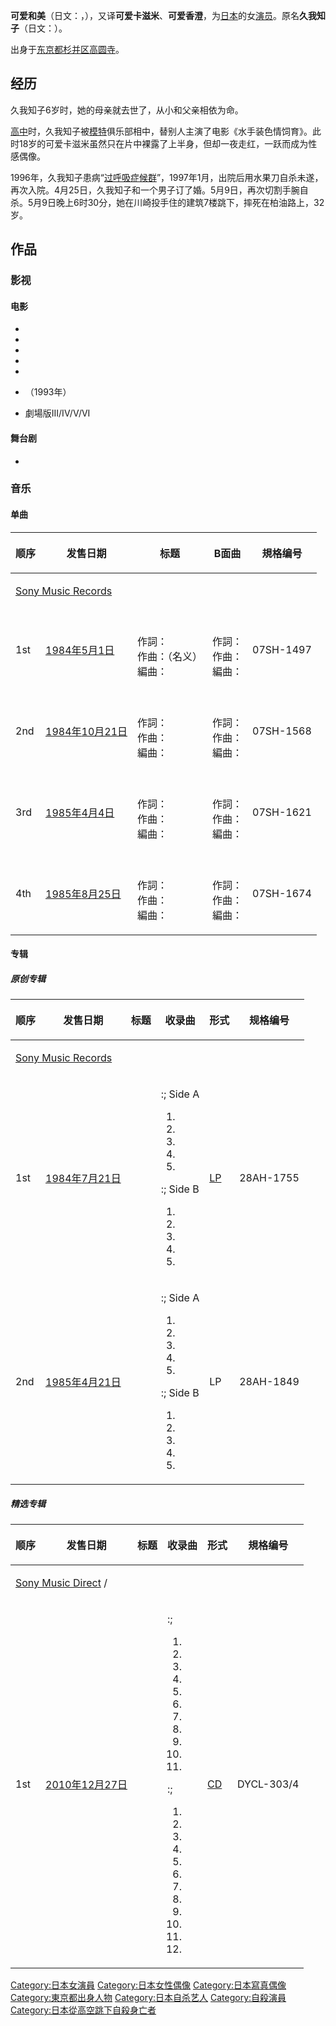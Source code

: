 {{Unreferenced|time=2019-05-10T10:22:34+00:00}}
{{藝人
| 姓名 = 可爱和美
| 類型 = 女艺人
| 圖片 = 
| 圖片簡介 = 
| 圖片尺寸 = 
| 原名 = {{lang|ja|久我知子}}
| 外文名 = 可愛かずみ
| 外文 = ja
| 出生日期 = [[1964年|1964年]][[7月9日|7月9日]]
| 出生地點 = {{JPN}}[[東京都|東京都]][[杉并区|杉并区]]
| 國籍 = {{JPN}}
| 逝世日期 = [[1997年|1997年]][[5月9日|5月9日]]（32歲）
| 逝世地點 = {{JPN}}[[東京都|東京都]][[新宿区|新宿区]]
| 死因 = [[自杀|自杀]]
| 職業 = [[演員|演員]]、[[歌手|歌手]]、[[写真偶像|写真偶像]]
| 演奏樂器 = 
| 代表作 = 
| 活躍年代 = [[1982年|1982年]]-[[1997年|1997年]]
| 網站 = 
| 電影=
| 電視節目=
| 書籍 =
| 音樂專輯 = }}
'''可爱和美'''（日文：{{jp|j=可愛 かずみ|hg=かわい かずみ|rm= Kawai Kazumi}}，{{bd|1964年|7月9日|1997年|5月9日|catIdx= Kawai Kazumi}}），又译'''可爱卡滋米'''、'''可爱香澄'''，为[[日本|日本]]的女[[演员|演员]]。原名'''久我知子'''（日文：{{jp|j=久我 知子|hg=くが ともこ|rm= Kuga Tomoko}}）。

出身于[[东京都|东京都]][[杉并区|杉并区]][[高圆寺|高圆寺]]。

== 经历 ==
久我知子6岁时，她的母亲就去世了，从小和父亲相依为命。

[[高中|高中]]时，久我知子被[[模特|模特]]俱乐部相中，替别人主演了电影《水手装色情饲育》。此时18岁的可爱卡滋米虽然只在片中裸露了上半身，但却一夜走红，一跃而成为性感偶像。

{{Fact|1994年，投手[[川崎憲次郎|川崎憲次郎]]从男性杂志的性感照片迷上了可爱卡滋米，两三个月之后，两人相恋同居。后来川崎投手因做了一次骨折手术，加上川崎投手周围一群说三道四的人，川崎投手决心专心打野球，于是抛弃了久我知子。不久后，久我知子又和一个28岁男子相恋，但是她还是继续经常往川崎投手那儿跑。|time=2019-05-10T10:22:34+00:00}}

1996年，久我知子患病“[[过呼吸症候群|过呼吸症候群]]”，1997年1月，出院后用水果刀自杀未遂，再次入院。4月25日，久我知子和一个男子订了婚。5月9日，再次切割手腕自杀。5月9日晚上6时30分，她在川崎投手住的建筑7楼跳下，摔死在柏油路上，32岁。

== 作品 ==
=== 影视 ===
==== 电影 ====
*{{lang|ja|セーラー服色情飼育}}
* {{lang|ja|“BLOW THE NIGHT!”夜をぶっとばせ}}
* {{tsl|ja|ヘッドフォン・ララバイ|Headphone Lullaby}}
* {{lang|ja|さよなら、こんにちわ}}
* {{tsl|ja|一杯のかけそば|一碗阳春面}}
* {{lang|ja|望郷}}（1993年）
* {{tsl|ja|難波金融伝・ミナミの帝王|难波金融传·南之帝王}}劇場版III/IV/V/VI

==== 舞台剧 ====
*{{lang|ja|月の氷柱〜もうひとつのかまいたちの夜}}
=== 音乐 ===
==== 单曲 ====
{| class="wikitable" style="font-size:small"
!顺序
!发售日期
!标题
!B面曲
!規格编号
|-
! colspan="5" | [[Sony_Music_Records|Sony Music Records]]
|-
! 1st
| [[1984年|1984年]][[5月1日|5月1日]]
| {{lang|ja|'''春感ムスメ'''}}<br/>作詞：{{tsl|ja|岡田冨美子|冈田富美子}}<br/>作曲：{{tsl|ja|水谷公生}}（{{lang|ja|水谷竜緒}}名义）<br/>編曲：{{lang|ja|水谷竜緒}}
| {{lang|ja|星の歌を聴きながら}}<br/>作詞：{{lang|ja|岡田冨美子}}<br/>作曲：{{tsl|ja|かまやつひろし|釜萢弘}}<br/>編曲：{{lang|ja|水谷竜緒}}
| 07SH-1497
|-
! 2nd
| [[1984年|1984年]][[10月21日|10月21日]]
| {{lang|ja|'''TOKYOふられ小町'''}}<br/>作詞：{{lang|ja|岡田冨美子}}<br/>作曲：{{lang|ja|水谷公生}}<br/>編曲：{{lang|ja|水谷公生}}
| {{lang|ja|悪女志願}}<br/>作詞：{{lang|ja|岡田冨美子}}<br/>作曲：{{lang|ja|水谷公生}}<br/>編曲：{{lang|ja|水谷公生}}
| 07SH-1568
|-
! 3rd
| [[1985年|1985年]][[4月4日|4月4日]]
| {{lang|ja|'''仔猫の決心'''}}<br/>作詞：{{tsl|ja|魚住勉}}<br/>作曲：{{lang|ja|水谷公生}}<br/>編曲：{{lang|ja|水谷公生}}
| {{lang|ja|メディテーション・別れ}}<br/>作詞：{{lang|ja|魚住勉}}<br/>作曲：{{lang|ja|水谷公生}}<br/>編曲：{{lang|ja|水谷公生}}
| 07SH-1621
|-
! 4th
| [[1985年|1985年]][[8月25日|8月25日]]
| {{lang|ja|'''星屑のシネマ'''}}<br/>作詞：{{lang|ja|岡田冨美子}}<br/>作曲：{{lang|ja|水谷公生}}<br/>編曲：{{lang|ja|水谷公生}}
| {{lang|ja|遠い約束}}<br/>作詞：{{lang|ja|内藤綾子}}<br/>作曲：{{lang|ja|水谷公生}}<br/>編曲：{{lang|ja|水谷公生}}
| 07SH-1674
|}

==== 专辑 ====
===== 原创专辑 =====
{| class="wikitable" style="font-size:small"
!顺序
!发售日期
!标题
!收录曲
!形式
!规格编号
|-
! colspan="6" | [[Sony_Music_Records|Sony Music Records]]
|-
! 1st
| [[1984年|1984年]][[7月21日|7月21日]]
| {{lang|ja|'''天使のデザート'''}}
| 
:; Side A
# {{lang|ja|小麦色 喰べましょう}}
# {{lang|ja|バイバイ・ラブ}}
# {{lang|ja|これきり哀話}}
# {{lang|ja|春感ムスメ}}
# {{lang|ja|ガラスの夏にララバイ}}

:; Side B
# {{lang|ja|5分の1だけ浮気して}}
# {{lang|ja|きっとワルツが踊れるわ}}
# {{lang|ja|なのにあいつ}}
# {{lang|ja|星の歌を聴きながら}}
# {{lang|ja|ヨコハマ愛哀デート}}
| [[黑胶唱片|LP]]
| 28AH-1755
|-
! 2nd
| [[1985年|1985年]][[4月21日|4月21日]]
| {{lang|ja|'''メディテーション'''}}
| 
:; Side A
# {{lang|ja|バイバイバイ、ライライライ}}
# {{lang|ja|涙草紙}}
# {{lang|ja|モンローチックにI love you}}
# {{lang|ja|うぬぼれ}}
# {{lang|ja|TOKYOふられ小町}}

:; Side B
# {{lang|ja|仔猫の決心}}
# {{lang|ja|似たものどうし}}
# {{lang|ja|夢の楽園}}
# {{lang|ja|恋はネコ科}}
# {{lang|ja|メディテーション・別れ}}
| LP
| 28AH-1849
|}

===== 精选专辑 =====
{| class="wikitable" style="font-size:small"
!顺序
!发售日期
!标题
!收录曲
!形式
!規格编号
|-
! colspan="6" | [[Sony_Music_Direct|Sony Music Direct]] / {{lang|ja|オーダーメイドファクトリー}}
|-
! 1st
| [[2010年|2010年]][[12月27日|12月27日]]
| {{lang|ja|'''オール・ソングス・コレクション'''}}
| 
:; {{lang|ja|Disc 1「天使のデザート+1」}}
# {{lang|ja|小麦色喰べましょう}}
# {{lang|ja|バイバイ・ラブ}}
# {{lang|ja|これきり哀話}}
# {{lang|ja|春感ムスメ}}
# {{lang|ja|ガラスの夏にララバイ}}
# {{lang|ja|5分の1だけ浮気して}}
# {{lang|ja|きっとワルツが踊れるわ}}
# {{lang|ja|なのにあいつ}}
# {{lang|ja|星の歌を聴きながら}}
# {{lang|ja|ヨコハマ愛哀デート}}
# {{lang|ja|悪女志願}}

:; {{lang|ja|Disc.2「メディテーション+2」}}
# {{lang|ja|バイバイバイ、ライライライ}}
# {{lang|ja|涙草紙}}
# {{lang|ja|モンローチックに I love you}}
# {{lang|ja|うぬぼれ}}
# {{lang|ja|TOKYOふられ小町}}
# {{lang|ja|仔猫の決心}}
# {{lang|ja|似たものどうし}}
# {{lang|ja|夢の楽園}}
# {{lang|ja|恋はネコ科}}
# {{lang|ja|メディテーション・別れ}}
# {{lang|ja|星屑のシネマ}}
# {{lang|ja|遠い約束}}
| [[CD|CD]]
| DYCL-303/4
|}

{{DEFAULTSORT:Kawai, Kazumi}}
[[Category:日本女演員|Category:日本女演員]]
[[Category:日本女性偶像|Category:日本女性偶像]]
[[Category:日本寫真偶像|Category:日本寫真偶像]]
[[Category:東京都出身人物|Category:東京都出身人物]]
[[Category:日本自杀艺人|Category:日本自杀艺人]]
[[Category:自殺演員|Category:自殺演員]]
[[Category:日本從高空跳下自殺身亡者|Category:日本從高空跳下自殺身亡者]]